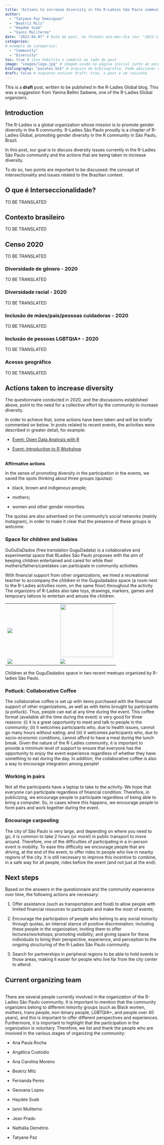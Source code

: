 ```yaml
---
title: "Actions to increase diversity in the R-Ladies São Paulo community"
author: 
  - "Tatyane Paz Dominguez"
  - "Beatriz Milz" 
  - "Haydée Svab"
  - "Ianní Muliterno"
date: "2023-04-07" # Data do post, no formato ano-mes-dia (ex: "2022-11-24")
categories: 
# exemplo de categorias:
  - "Community"
  - "Diversity"
toc: true # isso habilita o sumário ao lado do post
image: "images/logo.jpg" # imagem usada na página inicial junto ao post
bibliography: "pacotes.bib" # arquivo de bibliografia. Pode adicionar mais arquivos!
draft: false # enquanto estiver draft: true, o post é um rascunho
---
```


::: callout-note
This is a **draft** post, written to be published in the R-Ladies Global blog. This was a suggestion from Yanina Bellini Saibene, one of the R-Ladies Global organizers.
:::


## **Introduction**

The R-Ladies is a global organization whose mission is to promote gender diversity in the R community. R-Ladies São Paulo proudly is a chapter of R-Ladies Global, promoting gender diversity in the R community in São Paulo, Brazil.

In this post, our goal is to discuss diversity issues currently in the R-Ladies São Paulo community and the actions that are being taken to increase diversity.

To do so, two points are important to be discussed: the concept of intersectionality and issues related to the Brazilian context.

## **O que é Interseccionalidade?**

::: callout-note
TO BE TRANSLATED
:::

## **Contexto brasileiro**

::: callout-note
TO BE TRANSLATED
:::

## **Censo 2020**

::: callout-note
TO BE TRANSLATED
:::

### **Diversidade de gênero - 2020**

::: callout-note
TO BE TRANSLATED
:::

### **Diversidade racial - 2020**

::: callout-note
TO BE TRANSLATED
:::

### **Inclusão de mães/pais/pessoas cuidadoras - 2020**

::: callout-note
TO BE TRANSLATED
:::

### **Inclusão de pessoas LGBTQIA+ - 2020**

::: callout-note
TO BE TRANSLATED
:::

### **Acesso geográfico**

::: callout-note
TO BE TRANSLATED
:::

## **Actions taken to increase diversity**

The questionnaire conducted in 2020, and the discussions established above, point to the need for a collective effort by the community to increase diversity.

In order to achieve that, some actions have been taken and will be briefly commented on below. In posts related to recent events, the activities were described in greater detail, for example:

-   [Event: Open Data Analysis with R](https://rladies-sp.org/posts/2023-03-evento-open-data-day/english.html)

-   [Event: Introduction to R Workshop](https://rladies-sp.org/posts/2023-01-evento-oficina-intro-R/)

\
**Affirmative actions**

In the sense of promoting diversity in the participation in the events, we saved the spots thinking about three groups (quotas):

-   black, brown and indigenous people;

-   mothers;

-   women and other gender minorities.

The quotas are also advertised on the community's social networks (mainly Instagram), in order to make it clear that the presence of these groups is welcome.\

### Space for children and babies

GuGuDaDados (free translation GuguDadata) is a collaborative and experimental space that RLadies São Paulo proposes with the aim of keeping children entertained and cared for while their mothers/fathers/caretakes can participate in community activities.

With financial support from other organizations, we hired a recreational teacher to accompany the children in the Gugudadados space (a room next to the R-Ladies activities room, on the same floor) throughout the activity. The organizers of R-Ladies also take toys, drawings, markers, games and temporary tattoos to entertain and amuse the children.\

+-------------------------------------------------------------------------------------------+-----------------------------------------------------------------------------------------------------+
| ![](https://rladies-sp.org/posts/2023-01-evento-oficina-intro-R/images/gugudadados1.jpeg) | ![](https://rladies-sp.org/posts/2023-03-evento-open-data-day/images/gugudadados4.jpg){width="173"} |
+-------------------------------------------------------------------------------------------+-----------------------------------------------------------------------------------------------------+
| ![](https://rladies-sp.org/posts/2023-01-evento-oficina-intro-R/images/gugudadados2.jpeg) | ![](https://rladies-sp.org/posts/2023-03-evento-open-data-day/images/gugudadados1.jpeg)             |
+-------------------------------------------------------------------------------------------+-----------------------------------------------------------------------------------------------------+

Children at the GuguDadados space in two recent meetups organized by R-ladies São Paulo.

### **Potluck: Collaborative Coffee**

The collaborative coffee is set up with items purchased with the financial support of other organizations, as well as with items brought by participants (a potluck). Thus, people can eat at any time during the event. This coffee format (available all the time during the event) is very good for three reasons: (i) it is a great opportunity to meet and talk to people in the community; (ii) it welcomes participants who, due to health issues, cannot go many hours without eating; and (iii) it welcomes participants who, due to socio-economic conditions, cannot afford to have a meal during the lunch break. Given the nature of the R-Ladies community, it is important to provide a minimum level of support to ensure that everyone has the opportunity to enjoy the event experience regardless of whether they have something to eat during the day. In addition, the collaborative coffee is also a way to encourage integration among people!

### **Working in pairs**

Not all the participants have a laptop to take to the activity. We hope that everyone can participate regardless of financial condition. Therefore, in publicizing, we encourage people to participate regardless of being able to bring a computer. So, in cases where this happens, we encourage people to form pairs and work together during the event.

### **Encourage carpooling**

The city of São Paulo is very large, and depending on where you need to go, it is common to take 2 hours (or more!) in public transport to move around. Therefore, one of the difficulties of participating in a in-person event is mobility. To ease this difficulty we encourage people that are driving, at the end of the event, to offer rides to people who live in nearby regions of the city. It is still necessary to improve this incentive to combine, in a safe way for all people, rides before the event (and not just at the end).

## **Next steps**

Based on the answers in the questionnaire and the community experience over time, the following actions are necessary:

1.  Offer assistance (such as transportation and food) to allow people with limited financial resources to participate and make the most of events;

2.  Encourage the participation of people who belong to any social minority through quotas, an internal stance of positive discrimination; including these people in the organization; inviting them to offer lectures/workshops; promoting visibility; and giving space for these individuals to bring their perspective, experience, and perception to the ongoing structuring of the R-Ladies São Paulo community.

3.  Search for partnerships in peripheral regions to be able to hold events in those areas, making it easier for people who live far from the city center to attend.\

## **Current organizing team**

\
There are several people currently involved in the organization of the R-Ladies São Paulo community. It is important to mention that the community organizers belong to different minority groups (such as Black women, mothers, trans people, non-binary people, LGBTQIA+, and people over 40 years), and this is important to offer different perspectives and experiences. Furthermore, it is important to highlight that the participation in the organization is voluntary. Therefore, we list and thank the people who are involved in the various stages of organizing the community:

-   Ana Paula Rocha

-   Angélica Custódio

-   Ana Carolina Moreno

-   Beatriz Milz

-   Fernanda Peres 

-   Geovana Lopes

-   Haydée Svab

-   Ianní Muliterno

-   Jean Prado

-   Nathália Demétrio 

-   Tatyane Paz 
